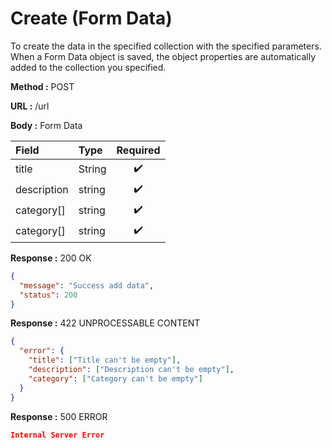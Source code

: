 
# Create (Form Data)

To create the data in the specified collection with the specified parameters.
When a Form Data object is saved, the object properties are automatically added to the collection you specified.

**Method :** <Badge variant="success">POST</Badge>

**URL :** <Badge variant="dark">/url</Badge>

**Body :** <Badge variant="purple">Form Data</Badge>

| Field       | Type     | Required |
| :---------- | :------- | :------: |
| title       | String   |    ✔️    |
| description | string   |    ✔️    |
| category[]  | string   |    ✔️    |
| category[]  | string   |    ✔️    |

**Response :** <BadgeOutline variant="success">200 OK</BadgeOutline>

```json
{
  "message": "Success add data",
  "status": 200
}
```

**Response :** <BadgeOutline variant="info">422 UNPROCESSABLE CONTENT</BadgeOutline>

```json
{
  "error": {
    "title": ["Title can't be empty"],
    "description": ["Description can't be empty"],
    "category": ["Category can't be empty"]
  }
}
```

**Response :** <BadgeOutline variant="danger">500 ERROR</BadgeOutline>

```json
Internal Server Error
```
